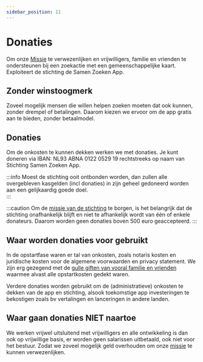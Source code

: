 ```yaml
---
sidebar_position: 11
---
```


# Donaties

Om onze [Missie](/docs/stichting) te verwezenlijken en vrijwilligers, familie en vrienden te ondersteunen bij een zoekactie met een gemeenschappelijke kaart. Exploiteert de stichting de Samen Zoeken App. 

## Zonder winstoogmerk

Zoveel mogelijk mensen die willen helpen zoeken moeten dat ook kunnen, zonder drempel of betalingen. 
Daarom kiezen we ervoor om de app gratis aan te bieden, zonder betaalmodel.  

## Donaties

Om de onkosten te kunnen dekken werken we met donaties. Je kunt doneren via IBAN: NL93 ABNA 0122 0529 19 rechtstreeks op naam van Stichting Samen Zoeken App.

:::info
Moest de stichting ooit ontbonden worden, dan zullen alle overgebleven kasgelden (incl donaties) in zijn geheel gedoneerd worden aan een gelijkaardig goede doel.  
:::

:::caution
Om de [missie van de stichting](/docs/stichting) te borgen, is het belangrijk dat de stichting onafhankelijk blijft en niet te afhankelijk wordt van één of enkele donateurs. Daarom worden geen donaties boven 500 euro geaccepteerd.
:::

## Waar worden donaties voor gebruikt

In de opstartfase waren er tal van onkosten, zoals notaris kosten en juridische kosten voor de algemene voorwaarden en privacy statement. We zijn erg gezegend met de [gulle giften van vooral familie en vrienden](/blog/donaties) 
waarmee alvast alle opstartkosten gedekt waren.

Verdere donaties worden gebruikt om de (administratieve) onkosten te dekken van de app en stichting, alsook toekomstige app investeringen te bekostigen zoals bv vertalingen en lanceringen in andere landen.

## Waar gaan donaties **NIET** naartoe

We werken vrijwel uitsluitend met vrijwilligers en alle ontwikkeling is dan ook op vrijwillige basis, er worden geen salarissen uitbetaald, ook niet voor het bestuur. Zodat we zoveel mogelijk geld overhouden om onze [missie](/docs/stichting) te kunnen verwezenlijken.
